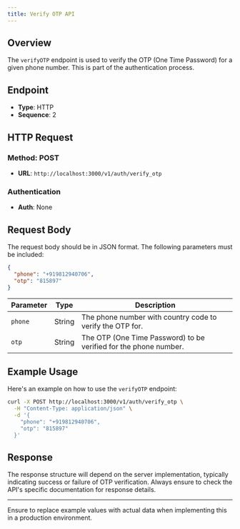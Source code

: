 ```yaml
---
title: Verify OTP API
---
```



## Overview

The `verifyOTP` endpoint is used to verify the OTP (One Time Password) for a given phone number. This is part of the authentication process.

## Endpoint

- **Type**: HTTP
- **Sequence**: 2

## HTTP Request

### Method: POST

- **URL**: `http://localhost:3000/v1/auth/verify_otp`

### Authentication

- **Auth**: None

## Request Body

The request body should be in JSON format. The following parameters must be included:

```json
{
  "phone": "+919812940706",
  "otp": "815897"
}
```

| Parameter | Type   | Description                |
|-----------|--------|----------------------------|
| `phone`   | String | The phone number with country code to verify the OTP for. |
| `otp`     | String | The OTP (One Time Password) to be verified for the phone number. |

## Example Usage

Here's an example on how to use the `verifyOTP` endpoint:

<Tabs>
  <TabItem value="bash" label="curl" default>

```bash
curl -X POST http://localhost:3000/v1/auth/verify_otp \
  -H "Content-Type: application/json" \
  -d '{
    "phone": "+919812940706",
    "otp": "815897"
  }'
```

  </TabItem>
</Tabs>

## Response

The response structure will depend on the server implementation, typically indicating success or failure of OTP verification. Always ensure to check the API's specific documentation for response details.

---

Ensure to replace example values with actual data when implementing this in a production environment.